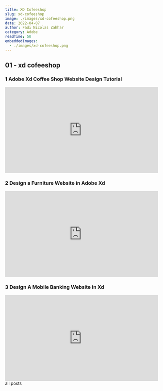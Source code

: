 ```yaml
---
title: XD Cofeeshop
slug: xd-cofeeshop
image: ./images/xd-cofeeshop.png
date: 2022-04-07
author: Fadi Nicolas Zahhar
category: Adobe
readTime: 50
embeddedImages:
  - ./images/xd-cofeeshop.png
---
```



<GatsbyImage
  image={getImage(props.embeddedImages[0])}
  alt="random stuff"
  className="first-inline-img"
/>

## 01 - xd cofeeshop

### 1 Adobe Xd Coffee Shop Website Design Tutorial

<div style="padding:56.25% 0 0 0;position:relative;">
  <iframe
    src="https://player.vimeo.com/video/696947104?h=7c68ca1018&amp;badge=0&amp;autopause=0&amp;player_id=0&amp;app_id=58479"
    frameborder="0"
    allow="autoplay; fullscreen; picture-in-picture"
    allowfullscreen
    style="position:absolute;top:0;left:0;width:100%;height:100%;"
    title="1 - Adobe Xd Coffee Shop Website Design Tutorial"
  ></iframe>
</div>
<script src="https://player.vimeo.com/api/player.js"></script>

### 2 Design a Furniture Website in Adobe Xd

<div style="padding:56.25% 0 0 0;position:relative;">
  <iframe
    src="https://player.vimeo.com/video/696950127?h=b01d68539e&amp;badge=0&amp;autopause=0&amp;player_id=0&amp;app_id=58479"
    frameborder="0"
    allow="autoplay; fullscreen; picture-in-picture"
    allowfullscreen
    style="position:absolute;top:0;left:0;width:100%;height:100%;"
    title="2 - Design a Furniture Website in Adobe Xd"
  ></iframe>
</div>
<script src="https://player.vimeo.com/api/player.js"></script>

### 3 Design A Mobile Banking Website in Xd

<div style="padding:56.25% 0 0 0;position:relative;">
  <iframe
    src="https://player.vimeo.com/video/696951422?h=8a5ec4184c&amp;badge=0&amp;autopause=0&amp;player_id=0&amp;app_id=58479"
    frameborder="0"
    allow="autoplay; fullscreen; picture-in-picture"
    allowfullscreen
    style="position:absolute;top:0;left:0;width:100%;height:100%;"
    title="3 - Design A Mobile Banking Website in Xd"
  ></iframe>
</div>
<script src="https://player.vimeo.com/api/player.js"></script>

<Link to="/posts" className="btn center-btn">
  all posts
</Link>

